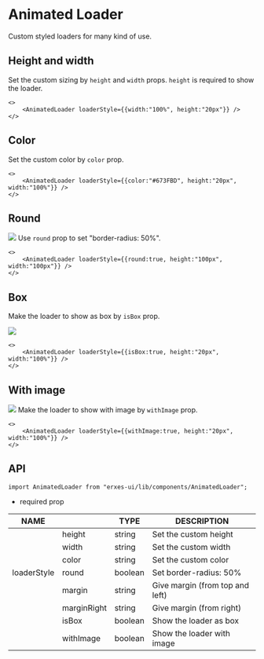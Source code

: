 # Animated Loader
Custom styled loaders for many kind of use.

## **Height and width**
Set the custom sizing by `height` and `width` props. `height` is required to show the loader.

```tsx
<>
	<AnimatedLoader loaderStyle={{width:"100%", height:"20px"}} />
</>
```

## **Color**
Set the custom color by `color` prop.

```tsx
<>
	<AnimatedLoader loaderStyle={{color:"#673FBD", height:"20px", width:"100%"}} />
</>
```

## **Round**
![](https://imagedelivery.net/5m26Aj-CutMXPPNacMs_yQ/2c550699-919c-435c-72ed-f77cb1870900/public)
Use `round` prop to set "border-radius: 50%".
```tsx
<>
	<AnimatedLoader loaderStyle={{round:true, height:"100px", width:"100px"}} />
</>
```

## **Box**
Make the loader to show as box by `isBox` prop.

![](https://imagedelivery.net/5m26Aj-CutMXPPNacMs_yQ/8d9005fc-09e1-4507-7da0-51afe4879200/public)
```tsx
<>
	<AnimatedLoader loaderStyle={{isBox:true, height:"20px", width:"100%"}} />
</>
```
## **With image**
![](https://imagedelivery.net/5m26Aj-CutMXPPNacMs_yQ/ddb9fca4-ed80-4aeb-6b8a-ae50c92bae00/public)
Make the loader to show with image by `withImage` prop.

```tsx
<>
	<AnimatedLoader loaderStyle={{withImage:true, height:"20px", width:"100%"}} />
</>
```

## **API**
```tsx
import AnimatedLoader from "erxes-ui/lib/components/AnimatedLoader";
```

* required prop

| NAME |   | TYPE | DESCRIPTION |
| ---| ----| --- | ---|
|  | height | string | Set the custom height |
|  | width | string | Set the custom width |
|  | color | string | Set the custom color |
| loaderStyle | round | boolean | Set border-radius: 50% |
|  | margin | string | Give margin (from top and left) |
|  | marginRight | string | Give margin (from right) |
|  | isBox | boolean | Show the loader as box |
|  | withImage | boolean | Show the loader with image |
